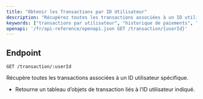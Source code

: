 ```yaml
---
title: "Obtenir les Transactions par ID Utilisateur"
description: "Récupérez toutes les transactions associées à un ID utilisateur spécifique."
keywords: ["transactions par utilisateur", "historique de paiements", "transactions fapshi", "api de paiement", "paiements utilisateur"]
openapi: '/fr/api-reference/openapi.json GET /transaction/{userId}'
---
```


## Endpoint

`GET /transaction/:userId`

Récupère toutes les transactions associées à un ID utilisateur spécifique.

- Retourne un tableau d’objets de transaction liés à l’ID utilisateur indiqué.
